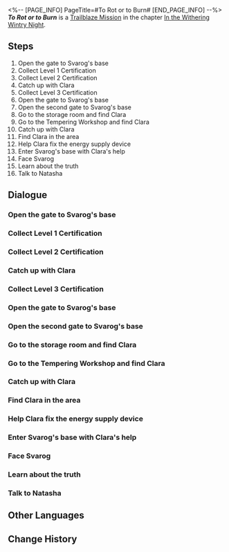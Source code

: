 <%-- [PAGE_INFO]
PageTitle=#To Rot or to Burn#
[END_PAGE_INFO] --%>
{{Stub|Dialogue.}}
{{Mission Infobox
|id            = 1010902
|title         = 
|image         = <!--Mission To Rot or to Burn.png-->
|type          = Trailblaze
|event_name    = 
|chapter       = In the Withering Wintry Night
|requirements  = [[Trailblaze Mission]] ''[[To Rot or to Burn]]'' completed
|summary       = <!--official mission summary from Fate's Atlas-->
|characters    = Bronya; Certification Robot; Clara; Dan Heng; Devoted Vagrant; Earnest Vagrant; Experienced Vagrant; Grouchy Robot; Guardian's Bodyguard; Irritable Robot; Malfunctioning Robot; March 7th; Natasha; Old Guardian; Old Researcher; Perkins; Repairs-Duty Vagrant; Reticent Vagrant; Sampo; Seele; Suspicious Vagrant; Svarog; Trailblazer; Vagrant Newcomer; Vagrant Rapper; Voice of Guardian; Voice of Researcher; Wandering Robot; Young Guardian; Young Researcher
|startLocation = [[Jarilo-VI]] - [[Robot Settlement]]
|world         = Jarilo-VI
|area          = Robot Settlement
|prev          = 
|next          = Not Good With Farewells
|rewards       = Trailblaze EXP*1,000; Stellar Jade*80; Shadow of Destruction*1; The Seriousness of Breakfast*1 { text = The Seriousness of Breakfast }; Adventure Log*10; Condensed Aether*5
}}
'''''To Rot or to Burn''''' is a [[Trailblaze Mission]] in the chapter [[In the Withering Wintry Night]].

==Steps==
# Open the gate to Svarog's base
# Collect Level 1 Certification
# Collect Level 2 Certification
# Catch up with Clara
# Collect Level 3 Certification
# Open the gate to Svarog's base
# Open the second gate to Svarog's base
# Go to the storage room and find Clara
# Go to the Tempering Workshop and find Clara
# Catch up with Clara
# Find Clara in the area
# Help Clara fix the energy supply device
# Enter Svarog's base with Clara's help
# Face Svarog
# Learn about the truth
# Talk to Natasha

<!--
==Gameplay Notes==

--><!--
==Trial Character==

-->
==Dialogue==
{{Stub Dialogue}}

===Open the gate to Svarog's base{{subst:void|<!--101090201-->}}===
{{Mission Description|type=trailblaze|location=Robot Settlement|Unfortunately, the old friend with the dark blue hair is still your guide this time...<br />To be honest, you would feel more at ease if Pitch-Dark Hook the Great was your guide...<br />But you don't have a choice now... Looks like you'll just have to go with it and follow Sampo to Svarog's base.}}
{{Dialogue Start}}
:{{tx}}
{{Dialogue End}}

===Collect Level 1 Certification{{subst:void|<!--101090204-->}}===
{{Mission Description|type=trailblaze|location=Robot Settlement|update|As promised, Sampo leads you to the gate of Svarog's base. He then leaves you with a cliffhanger: In order to open this gate, you'll have to collect certifications from the certification robot.<br />If he could just tell you everything at once, you wouldn't have to waste time running in circles &mdash; this is the reason why you dread working with Sampo... One of the reasons at least.<br />But there's no choice now... Looks like you'll just have to go with it and follow Sampo to collect the certifications.}}
{{Dialogue Start}}
:{{tx}}
{{Dialogue End}}

===Collect Level 2 Certification{{subst:void|<!--101090224-->}}===
{{Mission Description|type=trailblaze|location=Robot Settlement|update|As promised, Sampo leads you to the gate of Svarog's base. He then leaves you with a cliffhanger: In order to open this gate, you'll have to collect certifications from the certification robot.<br />If he could just tell you everything at once, you wouldn't have to waste time running in circles &mdash; this is the reason why you dread working with Sampo... One of the reasons at least.<br />You've collected the Level 1 Certification. Hurry and collect the next level of certifications.}}
{{Dialogue Start}}
:{{tx}}
{{Mission Description|type=trailblaze|location=Robot Settlement|update|As promised, Sampo leads you to the gate of Svarog's base. He then leaves you with a cliffhanger: In order to open this gate, you'll have to collect certifications from the certification robot.<br />If he could just tell you everything at once, you wouldn't have to waste time running in circles &mdash; this is the reason why you dread working with Sampo... One of the reasons at least.<br />You've collected the Level-1 Certification. Hurry and collect the next level of certifications.}}
{{Dialogue End}}

===Catch up with Clara{{subst:void|<!--101090216-->}}===
{{Mission Description|type=trailblaze|location=Robot Settlement|update|You and your companions defeated the Fragmentum organisms and secured Clara's safety. You wanted to take the opportunity to persuade Clara into bringing you to Svarog, but she has a firmer and clearer conviction than March 7th... Your persuasion ended in failure.<br />However, all is not lost. You've noticed a breakthrough that could make her and Svarog talk &mdash; all you have to do now is to find Clara and revisit the conversation.<br />She seems to have taken the elevator and headed below the Furnace Core. You can still make it in time if you leave now.}}
{{Dialogue Start}}
:{{tx}}
{{Dialogue End}}

===Collect Level 3 Certification{{subst:void|<!--101090225-->}}===
{{Mission Description|type=trailblaze|location=Robot Settlement|update|As promised, Sampo leads you to the gate of Svarog's base. He then leaves you with a cliffhanger: In order to open this gate, you'll have to collect certifications from the certification robot.<br />If he could just tell you everything at once, you wouldn't have to waste time running in circles &mdash; this is the reason why you dread working with Sampo... One of the reasons at least.<br />You've collected the Level 2 Certification, just one more level until the gate opens. Keep it up!}}
{{Dialogue Start}}
:{{tx}}
{{Mission Description|type=trailblaze|location=Robot Settlement|update|As promised, Sampo leads you to the gate of Svarog's base. He then leaves you with a cliffhanger: In order to open this gate, you'll have to collect certifications from the certification robot.<br />If he could just tell you everything at once, you wouldn't have to waste time running in circles &mdash; this is the reason why you dread working with Sampo... One of the reasons at least.<br />You've collected the Level-2 Certification, just one more level until the gate opens. Keep it up!}}
{{Dialogue End}}

===Open the gate to Svarog's base{{subst:void|<!--101090208-->}}===
{{Mission Description|type=trailblaze|location=Robot Settlement|update|As promised, Sampo leads you to the gate of Svarog's base. He then leaves you with a cliffhanger: In order to open this gate, you'll have to collect certifications from the certification robot.<br />If he could just tell you everything at once, you wouldn't have to waste time running in circles &mdash; this is the reason why you dread working with Sampo... One of the reasons at least.<br />You've collected all three levels of certifications. It's time to open the gate and meet Svarog.}}
{{Dialogue Start}}
:{{tx}}
{{Dialogue End}}

===Open the second gate to Svarog's base{{subst:void|<!--101090210-->}}===
{{Mission Description|type=trailblaze|location=Robot Settlement|update|After tedious labor, you've finally completed the certifications the gate requires. But little did you know, there are even more gates after the one you just opened. This infuriated you. The thought of directly climbing over the gate crossed your mind...<br />However, a Nameless can't just jump without discretion, it'd be inelegant of you.<br />Looks like you'll have to see if the elevator over there is still working or ask what the robot by the door thinks of this.}}
{{Dialogue Start}}
:{{tx}}
{{Dialogue End}}

===Go to the storage room and find Clara{{subst:void|<!--101090226-->}}===
{{Mission Description|type=trailblaze|location=Robot Settlement|update|Only Clara, who has returned to Rivet Town to collect materials, has the authorization to open the second gate.<br />Being there not long ago, you are well aware of how vicious of a place Rivet Town is. You wouldn't allow such a little girl to be exploring Rivet Town alone, even if she has a robot guardian by her side...<br />It's time to prove that you're truly a member of Clara's family &mdash; head to Rivet Town!}}
{{Dialogue Start}}
:{{tx}}
{{Dialogue End}}

===Go to the Tempering Workshop and find Clara{{subst:void|<!--101090212-->}}===
{{Mission Description|type=trailblaze|location=Rivet Town|update|Only Clara, who has returned to Rivet Town to collect materials, has the authorization to open the second gate.<br />Being there not long ago, you are well aware of how vicious of a place Rivet Town is. Here, you already discovered Clara's robot guardian to be heavily damaged and learned that Clara is trapped in the Tempering Workshop all by herself...<br />Clara is in danger &mdash; hurry over to the workshop and protect Clara!}}
{{Dialogue Start}}
:{{tx}}
{{Dialogue End}}

===Catch up with Clara{{subst:void|<!--101090215-->}}===
{{Mission Description|type=trailblaze|location=Robot Settlement|update|You and your companions defeated the Fragmentum organisms and secured Clara's safety. You wanted to take the opportunity to persuade Clara into bringing you to Svarog, but she has a firmer and clearer conviction than March 7th... Your persuasion ended in failure.<br />However, all is not lost. You've noticed a breakthrough that could make her and Svarog talk &mdash; all you have to do now is to find Clara and revisit the conversation.}}
{{Dialogue Start}}
:{{tx}}
{{Mission Description|type=trailblaze|location=Robot Settlement|update|You and your companions defeated the Fragmentum organisms and secured Clara's safety. You wanted to take the opportunity to persuade Clara into bringing you to Svarog, but she has a firmer and clearer conviction than March 7th... Your persuasion ended in failure.<br />However, all is not lost. You've noticed a breakthrough that could make her and Svarog talk &mdash; all you have to do now is to find Clara and revisit the conversation.<br />She seems to have taken the elevator and headed below the Furnace Core. You can still make it in time if you leave now.}}
{{Mission Description|type=trailblaze|location=Robot Settlement|update|You and your companions defeated the Fragmentum organisms and secured Clara's safety. You wanted to take the opportunity to persuade Clara into bringing you to Svarog, but she has a firmer and clearer conviction than March 7th... Your persuasion ended in failure.<br />However, all is not lost. You've noticed a breakthrough that could make her and Svarog talk &mdash; all you have to do now is to find Clara and revisit the conversation.<br />You catch a glimpse of her while in the elevator &mdash; it's time for a rabbit hunt. Go after her!}}
{{Dialogue End}}

===Find Clara in the area{{subst:void|<!--101090218-->}}===
{{Mission Description|type=trailblaze|location=Robot Settlement|update|You and your companions defeated the Fragmentum organisms and secured Clara's safety. You wanted to take the opportunity to persuade Clara into bringing you to Svarog, but she has a firmer and clearer conviction than March 7th... Your persuasion ended in failure.<br />However, all is not lost. You've noticed a breakthrough that could make her and Svarog talk &mdash; all you have to do now is to find Clara and revisit the conversation.<br />Clara should be close by. Search carefully for her.}}
{{Dialogue Start}}
:{{tx}}
{{Dialogue End}}

===Help Clara fix the energy supply device{{subst:void|<!--101090239-->}}===
{{Mission Description|type=trailblaze|location=Robot Settlement|update|You find Clara sitting in front of a damaged energy supply device troubled with its repairs.<br />As a member of Clara's family, this is the time to give her a helping hand and use it as leverage... No, to use it as a chance for an opportunity to convince Clara.<br />Coincidentally, you find the energy supply device to have a similar structure to the various machines you've fixed before &mdash; it's time to display your true abilities!}}
{{Dialogue Start}}
:{{tx}}
{{Dialogue End}}

===Enter Svarog's base with Clara's help{{subst:void|<!--101090227-->}}===
{{Mission Description|type=trailblaze|location=Robot Settlement|update|"The members of the crew are the new variants. Our existence will topple Svarog's calculations." And with that, you've completely convinced Clara and earned her trust, as well as awakened her courage and conviction to protect the world.<br />And so Clara makes the promise to bring you to Svarog.<br />Follow Clara back to the Robot Settlement and open the gate that leads to Svarog's base.}}
{{Dialogue Start}}
:{{tx}}
{{Dialogue End}}

===Face Svarog{{subst:void|<!--101090219-->}}===
{{Mission Description|type=trailblaze|location=Robot Settlement|update|The locked gates are now all opened. This is a path that must be traveled in order to change the destiny of the world.<br />Svarog is here guarding the truth of this world...<br />Go and face him.}}
{{Dialogue Start}}
:{{tx}}
{{Dialogue End}}

===Learn about the truth{{subst:void|<!--101090221-->}}===
{{Mission Description|type=trailblaze|location=Robot Settlement|update|Svarog recognizes your value as a variant. You've been incorporated into the ice-cold logic of the humanoid weapon, changing the outcome of his calculations entirely.<br />Now, it has decided to pass on the truth of the planet to you.<br />It is completely up to you to decide how this precious information is used.}}
{{Dialogue Start}}
:{{tx}}
{{Dialogue End}}

===Talk to Natasha{{subst:void|<!--101090233-->}}===
{{Mission Description|type=trailblaze|location=Robot Settlement|update|You learn the truths of the world from Svarog.<br />The Guardians tasked with Preservation chose to purposely hide information regarding the Stellaron from the people of Belobog. The brutal truth is a shock to all.<br />But whatever the case, the motives of the crew have been cleared &mdash; it's time to ask Natasha about Wildfire's next moves...}}
{{Dialogue Start}}
:{{tx}}
{{Dialogue End}}

==Other Languages==
{{Other Languages
|en   = To Rot or to Burn
|zhs  = 腐烂或燃烧
|zht  = 腐爛或燃燒
|ja   = 腐敗または燃焼
|ko   = 부패 또는 연소
|es   = Pudrirse o arder
|fr   = Pourrir ou brûler
|ru   = Гнить или гореть
|th   = เน่าสลายหรือมอดไหม้
|vi   = Mục Nát Hoặc Rực Cháy
|de   = Verrotten oder verbrennen
|id   = Busuk atau Bakar
|pt   = Apodrecer ou Queimar
}}

==Change History==
{{Change History|1.0}}
